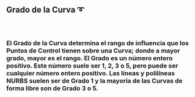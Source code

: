 ## Grado de la Curva ➰

### <br/>

### El **Grado** de la Curva determina el rango de influencia que los Puntos de Control tienen sobre una Curva; donde a mayor grado, mayor es el rango. El Grado es un número entero positivo. Este número suele ser 1, 2, 3 o 5, pero puede ser cualquier número entero positivo. Las líneas y polilíneas NURBS suelen ser de Grado 1 y la mayoría de las Curvas de forma libre son de Grado 3 o 5.
